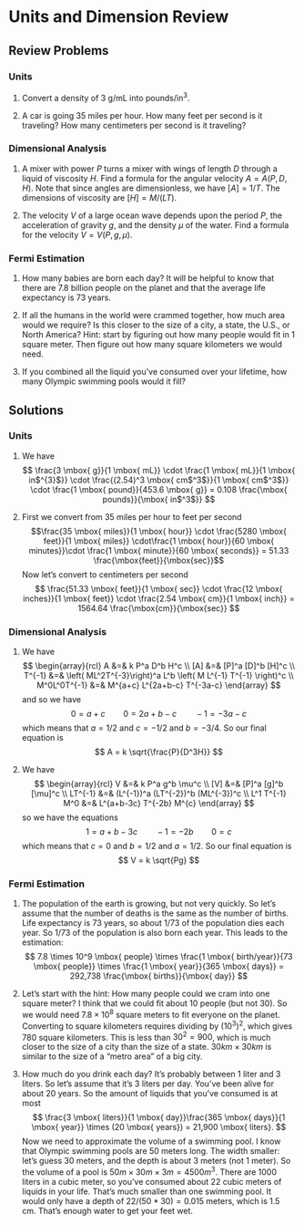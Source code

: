 # Units and Dimension Review

## Review Problems

### Units

  1. Convert a density of 3 g/mL into pounds/in$^3$.

  1. A car is going 35 miles per hour. How many feet per second is it traveling? How many centimeters per second is it traveling?

<!--  1. A sample of calcium nitrate Ca(NO$_2$)$_3$ contains $4 \times 10^{24}$ oxygen atoms. How many kilograms of Calcium Nitrate are present? It will be helpful to know that 1 mole = $6.02 \times 10^{23}$ molecules, and that 1 mole of calcium nitrate weighs 164 grams. Finally, one molecule of calcium nitrate contains 6 oxygen molecules. -->

### Dimensional Analysis

  1. A mixer with power $P$ turns a mixer with wings of length $D$ through a liquid of viscosity $H$. Find a formula for the angular velocity $A = A(P,D,H)$. Note that since angles are dimensionless, we have $[A] = 1/T$. The dimensions of viscosity are $[H] = M/(LT)$.

  1. The velocity $V$ of a large ocean wave depends upon the period $P$, the acceleration of gravity $g$, and the density $\mu$ of the water. Find a formula for the velocity $V=V(P,g,\mu)$.

### Fermi Estimation
  1. How many babies are born each day? It will be helpful to know that there are 7.8 billion people on the planet and that the average life expectancy is 73 years.

  1. If all the humans in the world were crammed together, how much area would we require? Is this closer to the size of a city, a state, the U.S., or North America? Hint: start by figuring out how many people would fit in 1 square meter. Then figure out how many square kilometers we would need.

  1. If you combined all the liquid you’ve consumed over your lifetime, how many Olympic swimming pools would it fill?
  
##  Solutions

### Units

  1. We have
$$
\frac{3 \mbox{ g}}{1 \mbox{ mL}} \cdot \frac{1 \mbox{ mL}}{1 \mbox{ in$^{3}$}} \cdot \frac{(2.54)^3 \mbox{ cm$^3$}}{1 \mbox{ cm$^3$}} \cdot \frac{1 \mbox{ pound}}{453.6 \mbox{ g}} = 0.108 \frac{\mbox{ pounds}}{\mbox{ in$^3$}}
$$

  1. First we convert from 35 miles per hour to feet per second
$$\frac{35 \mbox{ miles}}{1 \mbox{ hour}} \cdot \frac{5280 \mbox{ feet}}{1 \mbox{ miles}} \cdot\frac{1 \mbox{ hour}}{60 \mbox{ minutes}}\cdot \frac{1 \mbox{ minute}}{60 \mbox{ seconds}} = 51.33 \frac{\mbox{feet}}{\mbox{sec}}$$
  Now let's convert to centimeters per second
$$
\frac{51.33 \mbox{ feet}}{1 \mbox{ sec}} \cdot \frac{12 \mbox{ inches}}{1 \mbox{ feet}} \cdot \frac{2.54 \mbox{ cm}}{1 \mbox{ inch}} = 1564.64 \frac{\mbox{cm}}{\mbox{sec}}
$$


<!--
  2. 
  
  We have
$$\frac{164 \mbox{ grams}}{1 \mbox{ mole}}  \frac{1 \mbox{ mole}}{6.02 \times 10^{23} \mbox{ molecules of Ca(NO$_2$)$_3$}}  \frac{1 \mbox{ molecule  of Ca(NO$_2$)$_3$}}{6 \mbox{ atoms of oxygen}}  \frac{4 \times 10^{24} \mbox{ atoms  of oxygen}}{1 \mbox{ sample}}$$
-->

### Dimensional Analysis

  1. We have
$$
\begin{array}{rcl}
A &=& k P^a D^b H^c \\
[A] &=&  [P]^a [D]^b [H]^c \\
T^{-1} &=& \left( ML^2T^{-3}\right)^a L^b \left( M L^{-1} T^{-1}  \right)^c \\
M^0L^0T^{-1} &=& M^{a+c} L^{2a+b-c} T^{-3a-c}
\end{array}
$$
and so  we have
$$
0 = a+c \qquad 0 = 2a+b-c \qquad -1 = -3a-c
$$
which means that $a=1/2$ and $c=-1/2$ and $b=-3/4$. So our final equation is
$$
A = k \sqrt{\frac{P}{D^3H}}
$$

  1. We have
$$
\begin{array}{rcl}
V &=& k P^a g^b \mu^c \\
[V] &=& [P]^a [g]^b [\mu]^c \\
LT^{-1} &=& (L^{-1})^a (LT^{-2})^b (ML^{-3})^c \\
 L^1 T^{-1} M^0 &=& L^{a+b-3c} T^{-2b} M^{c}
\end{array}
$$
so we have the equations
$$
1 = a+b - 3c \qquad -1 = -2b \qquad 0 = c
$$
which means that $c=0$ and $b=1/2$ and $a=1/2$. So our final equation is
$$
V = k  \sqrt{Pg}
$$

### Fermi Estimation
  1. The population  of the earth is growing, but not very quickly.  So let's assume that the number of deaths is the same as the number of births. Life expectancy is 73 years, so about 1/73 of the population dies each year. So 1/73 of the population is also born each year. This leads to the estimation:
$$
7.8 \times 10^9 \mbox{ people} \times \frac{1 \mbox{ birth/year}}{73 \mbox{ people}}  \times \frac{1 \mbox{ year}}{365 \mbox{ days}} = 292,738 \frac{\mbox{ births}}{\mbox{ day}} 
$$
  
 

  1. Let's start with the hint: How many people could we cram  into one square meter? I think that we could fit about 10 people (but not 30). So  we would need $7.8 \times 10^8$ square meters to fit everyone on the planet.  Converting to square kilometers requires dividing by $(10^3)^2$, which gives $780$ square kilometers. This is less than $30^2=900$, which is much closer to the size of a city than the size of a state. $30 km \times 30 km$ is similar to the size of a "metro area"  of a big city.
  


  1. How much do you drink each day? It's probably between 1 liter and 3 liters. So let's assume that it's 3 liters per day. You've been alive for about 20 years. So the amount of liquids that you've consumed is at most
$$
\frac{3 \mbox{ liters}}{1 \mbox{ day}}\frac{365 \mbox{ days}}{1 \mbox{ year}} \times (20 \mbox{ years}) = 21,900 \mbox{ liters}.
$$
Now we need to approximate the volume of a swimming pool. I know that Olympic  swimming pools are $50$ meters long. The width smaller: let's guess  $30$ meters, and the depth is about 3 meters (not 1 meter). So the volume of a pool is $50m \times 30m \times 3m = 4500 m^3$. There are 1000 liters in a  cubic meter, so you've consumed about 22 cubic meters of liquids in your life. That's much smaller than one swimming pool. It would only have a depth of $22/(50*30)=0.015$  meters, which is 1.5 cm. That's enough water to get your feet wet.